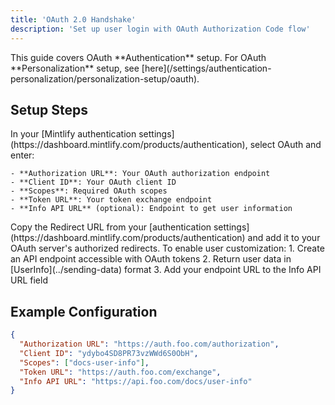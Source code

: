 ```yaml
---
title: 'OAuth 2.0 Handshake'
description: 'Set up user login with OAuth Authorization Code flow'
---
```


<Info>
  This guide covers OAuth **Authentication** setup. For OAuth **Personalization** setup, see [here](/settings/authentication-personalization/personalization-setup/oauth).
</Info>

## Setup Steps

<Steps>
  <Step title="Configure Authentication settings">
    In your [Mintlify authentication settings](https://dashboard.mintlify.com/products/authentication), select OAuth and enter:

    - **Authorization URL**: Your OAuth authorization endpoint
    - **Client ID**: Your OAuth client ID
    - **Scopes**: Required OAuth scopes
    - **Token URL**: Your token exchange endpoint
    - **Info API URL** (optional): Endpoint to get user information
  </Step>
  <Step title="Add Redirect URL">
    Copy the Redirect URL from your [authentication settings](https://dashboard.mintlify.com/products/authentication) and add it to your OAuth server's authorized redirects.
  </Step>
  <Step title="Set up Info API (Optional)">
    To enable user customization:
    1. Create an API endpoint accessible with OAuth tokens
    2. Return user data in [UserInfo](../sending-data) format
    3. Add your endpoint URL to the Info API URL field
  </Step>
</Steps>

## Example Configuration

```json
{
  "Authorization URL": "https://auth.foo.com/authorization",
  "Client ID": "ydybo4SD8PR73vzWWd6S0ObH",
  "Scopes": ["docs-user-info"],
  "Token URL": "https://auth.foo.com/exchange",
  "Info API URL": "https://api.foo.com/docs/user-info"
}
```